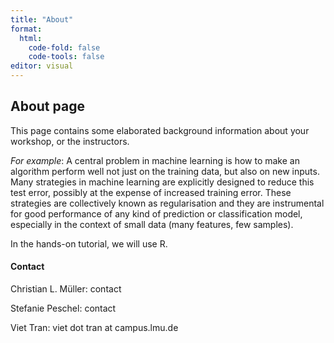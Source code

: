 ```yaml
---
title: "About"
format: 
  html:
    code-fold: false
    code-tools: false
editor: visual
---
```


::: callout-tip
## About page

This page contains some elaborated background information about your workshop, or the instructors.
:::

*For example*: A central problem in machine learning is how to make an algorithm perform well not just on the training data, but also on new inputs. Many strategies in machine learning are explicitly designed to reduce this test error, possibly at the expense of increased training error. These strategies are collectively known as regularisation and they are instrumental for good performance of any kind of prediction or classification model, especially in the context of small data (many features, few samples).

In the hands-on tutorial, we will use R.

#### Contact

Christian L. Müller: contact

Stefanie Peschel: contact

Viet Tran: viet dot tran at campus.lmu.de
